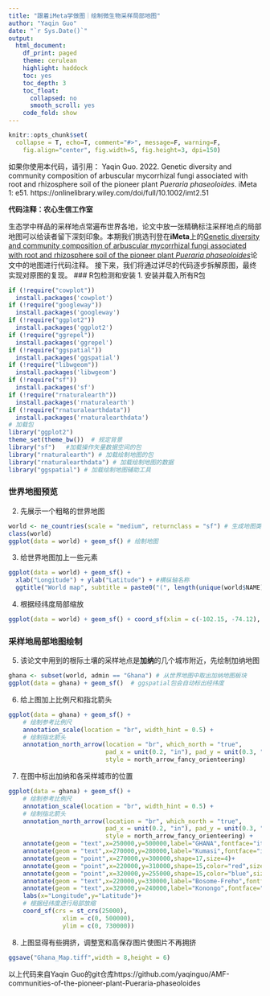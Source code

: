 ```yaml
---
title: "跟着iMeta学做图｜绘制微生物采样局部地图"
author: "Yaqin Guo"
date: "`r Sys.Date()`"
output:
  html_document:
    df_print: paged
    theme: cerulean
    highlight: haddock
    toc: yes
    toc_depth: 3
    toc_float:
      collapsed: no
      smooth_scroll: yes
    code_fold: show
---
```


```r
knitr::opts_chunk$set(
  collapse = T, echo=T, comment="#>", message=F, warning=F,
	fig.align="center", fig.width=5, fig.height=3, dpi=150)
```
如果你使用本代码，请引用：
Yaqin Guo. 2022. Genetic diversity and community composition of arbuscular mycorrhizal fungi associated with root and rhizosphere soil of the pioneer plant _Pueraria phaseoloides_. iMeta 1: e51. https://onlinelibrary.wiley.com/doi/full/10.1002/imt2.51

**代码注释：农心生信工作室**<br />

生态学中样品的采样地点常遍布世界各地，论文中放一张精确标注采样地点的局部地图可以给读者留下深刻印象。本期我们挑选刊登在**iMeta**上的[Genetic diversity and community composition of arbuscular mycorrhizal fungi associated with root and rhizosphere soil of the pioneer plant _Pueraria phaseoloides_](https://onlinelibrary.wiley.com/doi/full/10.1002/imt2.51)论文中的地图进行代码注释。
接下来，我们将通过详尽的代码逐步拆解原图，最终实现对原图的复现。
### R包检测和安装
1. 安装并载入所有R包
```r
if (!require("cowplot"))
  install.packages('cowplot') 
if (!require("googleway"))
  install.packages('googleway') 
if (!require("ggplot2"))
  install.packages('ggplot2')
if (!require("ggrepel"))
  install.packages('ggrepel')
if (!require("ggspatial"))
  install.packages('ggspatial')
if (!require("libwgeom"))
  install.packages('libwgeom')
if (!require("sf"))
  install.packages('sf')
if (!require("rnaturalearth"))
  install.packages('rnaturalearth')
if (!require("rnaturalearthdata"))
  install.packages('rnaturalearthdata')
# 加载包
library("ggplot2")
theme_set(theme_bw())  # 规定背景
library("sf")   #加载操作矢量数据空间的包           
library("rnaturalearth") # 加载绘制地图的包
library("rnaturalearthdata") # 加载绘制地图的数据
library("ggspatial") # 加载绘制地图辅助工具 
```
### 世界地图预览
2. 先展示一个粗略的世界地图
```r
world <- ne_countries(scale = "medium", returnclass = "sf") # 生成地图类
class(world)
ggplot(data = world) + geom_sf() # 绘制地图
```
3. 给世界地图加上一些元素
```r
ggplot(data = world) + geom_sf() +
  xlab("Longitude") + ylab("Latitude") + #横纵轴名称
  ggtitle("World map", subtitle = paste0("(", length(unique(world$NAME)), " countries)")) # 地图标题
```
4. 根据经纬度局部缩放
```r
ggplot(data = world) + geom_sf() + coord_sf(xlim = c(-102.15, -74.12), ylim = c(7.65, 33.97), expand = FALSE)
```
### 采样地局部地图绘制
5. 该论文中用到的根际土壤的采样地点是**加纳**的几个城市附近，先绘制加纳地图
```r
ghana <- subset(world, admin == "Ghana") # 从世界地图中取出加纳地图板块
ggplot(data = ghana) + geom_sf()  # ggspatial包会自动标出经纬度
```
6. 给上图加上比例尺和指北箭头
```r
ggplot(data = ghana) + geom_sf() +
    # 绘制参考比例尺
    annotation_scale(location = "br", width_hint = 0.5) +
    # 绘制指北箭头
    annotation_north_arrow(location = "br", which_north = "true",
                           pad_x = unit(0.2, "in"), pad_y = unit(0.3, "in"),
                           style = north_arrow_fancy_orienteering)
```
7. 在图中标出加纳和各采样城市的位置
```r
ggplot(data = ghana) + geom_sf() +
    # 绘制参考比例尺
    annotation_scale(location = "br", width_hint = 0.5) +
    # 绘制指北箭头
    annotation_north_arrow(location = "br", which_north = "true",
                           pad_x = unit(0.2, "in"), pad_y = unit(0.3, "in"),
                           style = north_arrow_fancy_orienteering) +
    annotate(geom = "text",x=250000,y=500000,label="GHANA",fontface="italic",size=6)+
    annotate(geom = "text",x=270000,y=280000,label="Kumasi",fontface="italic",size=4)+
    annotate(geom = "point",x=270000,y=300000,shape=17,size=4)+
    annotate(geom = "point",x=220000,y=310000,shape=15,color="red",size=3)+
    annotate(geom = "point",x=320000,y=255000,shape=15,color="blue",size=3)+
    annotate(geom = "text",x=220000,y=330000,label="Bosome-Freho",fontface="italic",size=2)+
    annotate(geom = "text",x=320000,y=240000,label="Konongo",fontface="italic",size=2)+
    labs(x="Longitude",y="Latitude")+
    # 根据经纬度进行局部放缩
    coord_sf(crs = st_crs(25000), 
               xlim = c(0, 500000), 
               ylim = c(0, 730000))

```
8. 上图显得有些拥挤，调整宽和高保存图片使图片不再拥挤
```r
ggsave("Ghana_Map.tiff",width = 8,height = 6)
```
以上代码来自Yaqin Guo的git仓库https://github.com/yaqinguo/AMF-communities-of-the-pioneer-plant-Pueraria-phaseoloides